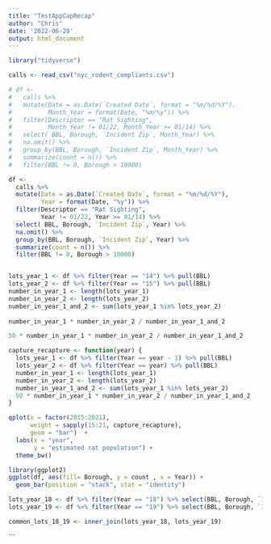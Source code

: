 ```yaml
---
title: "TestAppCapRecap"
author: "Chris"
date: '2022-06-20'
output: html_document
---
```


```r
library("tidyverse")
```

```r
calls <- read_csv("nyc_rodent_compliants.csv")
```

```r
# df <-
#   calls %>%
#   mutate(Date = as.Date(`Created Date`, format = "%m/%d/%Y"),
#          Month_Year = format(Date, "%m/%y")) %>%
#   filter(Descriptor == "Rat Sighting",
#          Month_Year != 01/22, Month_Year >= 01/14) %>%
#   select( BBL, Borough, `Incident Zip`, Month_Year) %>%
#   na.omit() %>%
#   group_by(BBL, Borough, `Incident Zip`, Month_Year) %>%
#   summarize(count = n()) %>% 
#   filter(BBL != 0, Borough > 10000)

df <-
  calls %>%
  mutate(Date = as.Date(`Created Date`, format = "%m/%d/%Y"),
         Year = format(Date, "%y")) %>%
  filter(Descriptor == "Rat Sighting",
         Year != 01/22, Year >= 01/14) %>%
  select( BBL, Borough, `Incident Zip`, Year) %>%
  na.omit() %>%
  group_by(BBL, Borough, `Incident Zip`, Year) %>%
  summarize(count = n()) %>% 
  filter(BBL != 0, Borough > 10000)

```

```r

```

```r
lots_year_1 <- df %>% filter(Year == "14") %>% pull(BBL)
lots_year_2 <- df %>% filter(Year == "15") %>% pull(BBL)
number_in_year_1 <- length(lots_year_1)
number_in_year_2 <- length(lots_year_2)
number_in_year_1_and_2 <- sum(lots_year_1 %in% lots_year_2)
  
number_in_year_1 * number_in_year_2 / number_in_year_1_and_2
```

```r
50 * number_in_year_1 * number_in_year_2 / number_in_year_1_and_2
```

```r
capture_recapture <- function(year) {
  lots_year_1 <- df %>% filter(Year == year - 1) %>% pull(BBL)
  lots_year_2 <- df %>% filter(Year == year) %>% pull(BBL)
  number_in_year_1 <- length(lots_year_1)
  number_in_year_2 <- length(lots_year_2)
  number_in_year_1_and_2 <- sum(lots_year_1 %in% lots_year_2)
  50 * number_in_year_1 * number_in_year_2 / number_in_year_1_and_2
}
```

```r
qplot(x = factor(2015:2021),
      weight = sapply(15:21, capture_recapture),
      geom = "bar")  +
  labs(x = "year",
       y = "estimated rat population") +
  theme_bw()
```

```r
library(ggplot2)
ggplot(df, aes(fill= Borough, y = count , x = Year)) +
  geom_bar(position = "stack", stat = "identity") 
```

```r
lots_year_18 <- df %>% filter(Year == "18") %>% select(BBL, Borough, `Incident Zip`)
lots_year_19 <- df %>% filter(Year == "19") %>% select(BBL, Borough, `Incident Zip`)

common_lots_18_19 <- inner_join(lots_year_18, lots_year_19)
```

```
